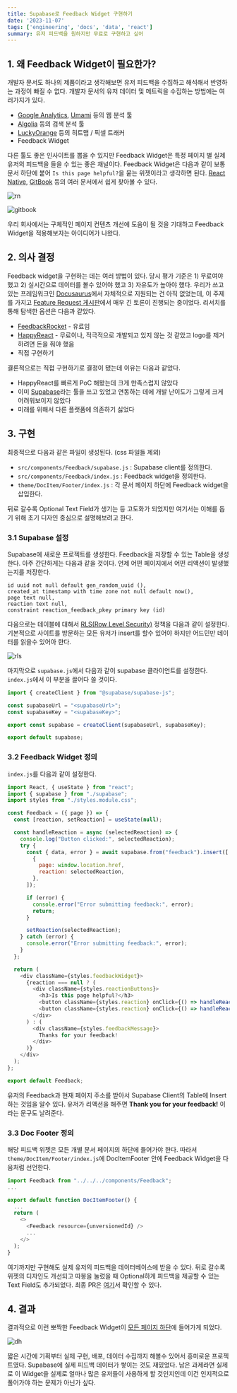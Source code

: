 ```yaml
---
title: Supabase로 Feedback Widget 구현하기
date: '2023-11-07'
tags: ['engineering', 'docs', 'data', 'react']
summary: 유저 피드백을 원하지만 무료로 구현하고 싶어
---
```

## 1. 왜 Feedback Widget이 필요한가?

개발자 문서도 하나의 제품이라고 생각해보면 유저 피드백을 수집하고 해석해서 반영하는 과정이 빠질 수 없다.
개발자 문서의 유저 데이터 및 메트릭을 수집하는 방법에는 여러가지가 있다.

- [Google Analytics](https://analytics.google.com/), [Umami](https://umami.is/) 등의 웹 분석 툴
- [Algolia](https://www.algolia.com/) 등의 검색 분석 툴
- [LuckyOrange](luckyorange.com) 등의 히트맵 / 픽셀 트래커
- Feedback Widget

다른 툴도 좋은 인사이트를 뽑을 수 있지만 Feedback Widget은 특정 페이지 별 실제 유저의 피드백을 들을 수 있는 좋은 채널이다.
Feedback Widget은 다음과 같이 보통 문서 하단에 붙어 `Is this page helpful?`을 묻는 위젯이라고 생각하면 된다. [React Native](https://reactnative.dev/docs/getting-started), [GitBook](https://docs.gitbook.com/) 등의 여러 문서에서 쉽게 찾아볼 수 있다.

![rn](/static/images/231107-feedback-widget/rn.png)

![gitbook](/static/images/231107-feedback-widget/gitbook.png)

우리 회사에서는 구체적인 페이지 컨텐츠 개선에 도움이 될 것을 기대하고 Feedback Widget을 적용해보자는 아이디어가 나왔다.


## 2. 의사 결정
Feedback widget을 구현하는 데는 여러 방법이 있다. 당시 평가 기준은 1) 무료여야 했고 2) 실시간으로 데이터를 볼수 있어야 했고 3) 자유도가 높아야 했다.
우리가 쓰고 있는 프레임워크인 [Docusaurus](https://docusaurus.io/)에서 자체적으로 지원되는 건 아직 없었는데, 이 주제를 가지고 [Feature Request 게시판](https://docusaurus.io/feature-requests/p/feedback-widget)에서 매우 긴 토론이 진행되는 중이었다.
리서치를 통해 탐색한 옵션은 다음과 같았다.
- [FeedbackRocket](https://www.feedbackrocket.io/integration-guides/docusaurus) - 유료임
- [HappyReact](https://happyreact.com/blog/feedback-widget-in-docusaurus) - 무료이나, 적극적으로 개발되고 있지 않는 것 같았고 logo를 제거하려면 돈을 줘야 했음
- 직접 구현하기

결론적으로는 직접 구현하기로 결정이 됐는데 이유는 다음과 같았다.
- HappyReact를 빠르게 PoC 해봤는데 크게 만족스럽지 않았다
- 이미 [Supabase](https://supabase.com/)라는 툴을 쓰고 있었고 연동하는 데에 개발 난이도가 그렇게 크게 어려워보이지 않았다
- 미래를 위해서 다른 플랫폼에 의존하기 싫었다

## 3. 구현
최종적으로 다음과 같은 파일이 생성된다. (css 파일들 제외)
- `src/components/Feedback/supabase.js` : Supabase client를 정의한다.
- `src/components/Feedback/index.js` : Feedback widget을 정의한다.
- `theme/DocItem/Footer/index.js` : 각 문서 페이지 하단에 Feedback widget을 삽입한다.

뒤로 갈수록 Optional Text Field가 생기는 등 고도화가 되었지만 여기서는 이해를 돕기 위해 초기 디자인 중심으로 설명해보려고 한다.

### 3.1 Supabase 설정
Supabase에 새로운 프로젝트를 생성한다. Feedback을 저장할 수 있는 Table을 생성한다. 아주 간단하게는 다음과 같을 것이다.
언제 어떤 페이지에서 어떤 리액션이 발생했는지를 저장한다.
```
id uuid not null default gen_random_uuid (),
created_at timestamp with time zone not null default now(),
page text null,
reaction text null,
constraint reaction_feedback_pkey primary key (id)
```

다음으로는 테이블에 대해서 [RLS(Row Level Security)](https://supabase.com/docs/learn/auth-deep-dive/auth-row-level-security) 정책을 다음과 같이 설정한다.
기본적으로 사이트를 방문하는 모든 유저가 insert를 할수 있어야 하지만 어드민만 데이터를 읽을수 있어아 햔다.

![rls](/static/images/231107-feedback-widget/rls.png)

마지막으로 `supabase.js`에서 다음과 같이 supabase 클라이언트를 설정한다. `index.js`에서 이 부분을 끌어다 쓸 것이다.
```js
import { createClient } from "@supabase/supabase-js";

const supabaseUrl = "<supabaseUrl>";
const supabaseKey = "<supabaseKey>";

export const supabase = createClient(supabaseUrl, supabaseKey);

export default supabase;
```

### 3.2 Feedback Widget 정의

`index.js`를 다음과 같이 설정한다.

```js
import React, { useState } from "react";
import { supabase } from "./supabase";
import styles from "./styles.module.css";

const Feedback = ({ page }) => {
  const [reaction, setReaction] = useState(null);

  const handleReaction = async (selectedReaction) => {
    console.log("Button clicked:", selectedReaction);
    try {
      const { data, error } = await supabase.from("feedback").insert([
        {
          page: window.location.href,
          reaction: selectedReaction,
        },
      ]);

      if (error) {
        console.error("Error submitting feedback:", error);
        return;
      }

      setReaction(selectedReaction);
    } catch (error) {
      console.error("Error submitting feedback:", error);
    }
  };

  return (
    <div className={styles.feedbackWidget}>
      {reaction === null ? (
        <div className={styles.reactionButtons}>
          <h3>Is this page helpful?</h3>
          <button className={styles.reaction} onClick={() => handleReaction("thumbs_up")}>👍</button>
          <button className={styles.reaction} onClick={() => handleReaction("thumbs_down")}>👎</button>
        </div>
      ) : (
        <div className={styles.feedbackMessage}>
          Thanks for your feedback!
        </div>
      )}
    </div>
  );
};

export default Feedback;
```

유저의 Feedback과 현재 페이지 주소를 받아서 Supabase Client의 Table에 Insert하는 것임을 알수 있다.
유저가 리액션을 해주면 **Thank you for your feedback!** 이라는 문구도 날려준다.

### 3.3 Doc Footer 정의
해당 피드백 위젯은 모든 개별 문서 페이지의 하단에 들어가야 한다. 따라서 `theme/DocItem/Footer/index.js`에 DocItemFooter 안에 Feedback Widget을 다음처럼 선언한다.
```js
import Feedback from "../../../components/Feedback";
...

export default function DocItemFooter() {
  ...
  return (
    <>
      <Feedback resource={unversionedId} />
      ...
    </>
  );
}
```

여기까지만 구현해도 실제 유저의 피드백을 데이터베이스에 받을 수 있다.
뒤로 갈수록 위젯의 디자인도 개선되고 따봉을 눌렀을 때 Optional하게 피드백을 제공할 수 있는 Text Field도 추가되었다. 최종 PR은 [여기](https://github.com/datahub-project/datahub/pull/8732)서 확인할 수 있다.

## 4. 결과

결과적으로 이런 뽀짝한 Feedback Widget이 [모든 페이지 하단](https://datahubproject.io/docs/quickstart#performance--management)에 들어가게 되었다.

![dh](/static/images/231107-feedback-widget/dh.png)

짧은 시간에 기획부터 실제 구현, 배포, 데이터 수집까지 해볼수 있어서 흥미로운 프로젝트였다. Supabase에 실제 피드백 데이터가 쌓이는 것도 재밌었다.
남은 과제라면 실제로 이 Widget을 실제로 얼마나 많은 유저들이 사용하게 할 것인지인데 이건 인지적으로 풀어가야 하는 문제가 아닌가 싶다.
